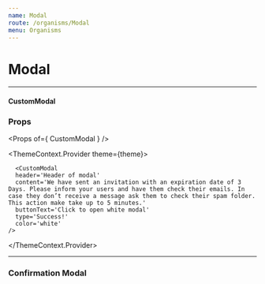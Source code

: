 ```yaml
---
name: Modal
route: /organisms/Modal
menu: Organisms
---
```




# Modal

---

#### CustomModal

### Props

<Props of={ CustomModal } />

<Playground>

  <ThemeContext.Provider theme={theme}>
    <CustomModal
      header='Header of modal'
      content='We have sent an invitation with an expiration date of 3 Days. Please inform your users and have them check their emails. In case they don’t receive a message ask them to check their spam folder. This action make take up to 5 minutes.'
      buttonText='Click to open dark modal'
      type='Success!'
      color='dark'
    />

      <CustomModal
      header='Header of modal'
      content='We have sent an invitation with an expiration date of 3 Days. Please inform your users and have them check their emails. In case they don’t receive a message ask them to check their spam folder. This action make take up to 5 minutes.'
      buttonText='Click to open white modal'
      type='Success!'
      color='white'
    />
  </ThemeContext.Provider>
</Playground>

---

### Confirmation Modal

<Playground>
  <ConfirmationModal
    header='Confirm action?'
    content='The elimination of a user does not delete the activities the users have performed previously. There will be no implications in your organization’s Logs. '
    btnConfirm='Yes, confirm'
  />
</Playground>
